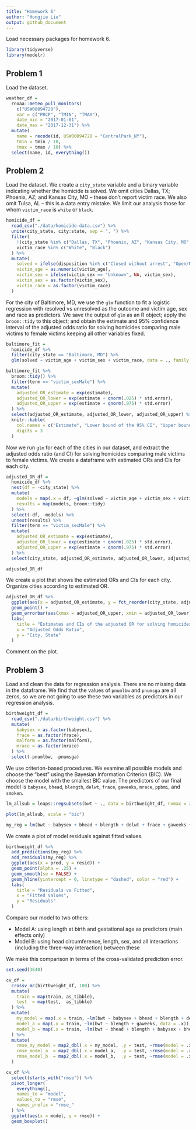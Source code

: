 ```yaml
---
title: "Homework 6"
author: "Hongjie Liu"
output: github_document
---
```



Load necessary packages for homework 6.

```r
library(tidyverse)
library(modelr)
```


## Problem 1

Load the dataset.

```r
weather_df = 
  rnoaa::meteo_pull_monitors(
    c("USW00094728"),
    var = c("PRCP", "TMIN", "TMAX"), 
    date_min = "2017-01-01",
    date_max = "2017-12-31") %>%
  mutate(
    name = recode(id, USW00094728 = "CentralPark_NY"),
    tmin = tmin / 10,
    tmax = tmax / 10) %>%
  select(name, id, everything())
```


## Problem 2

Load the dataset. We create a `city_state` variable and a binary variable indicating whether the homicide is solved. We omit cities Dallas, TX; Phoenix, AZ; and Kansas City, MO – these don’t report victim race. We also omit Tulsa, AL – this is a data entry mistake. We limit our analysis those for whom `victim_race` is `white` or `black`.

```r
homicide_df =
  read_csv("./data/homicide-data.csv") %>% 
  unite(city_state, city:state, sep = ", ") %>% 
  filter(
    !(city_state %in% c("Dallas, TX", "Phoenix, AZ", "Kansas City, MO", "Tulsa, AL")),
    victim_race %in% c("White", "Black")
  ) %>% 
  mutate(
    solved = ifelse(disposition %in% c("Closed without arrest", "Open/No arrest"), FALSE, TRUE),
    victim_age = as.numeric(victim_age),
    victim_sex = ifelse(victim_sex == "Unknown", NA, victim_sex),
    victim_sex = as.factor(victim_sex),
    victim_race = as.factor(victim_race)
  )
```

For the city of Baltimore, MD, we use the `glm` function to fit a logistic regression with resolved vs unresolved as the outcome and victim age, sex and race as predictors. We save the output of `glm` as an R object; apply the `broom::tidy` to this object; and obtain the estimate and 95% confidence interval of the adjusted odds ratio for solving homicides comparing male victims to female victims keeping all other variables fixed.

```r
baltimore_fit =
  homicide_df %>% 
  filter(city_state == "Baltimore, MD") %>% 
  glm(solved ~ victim_age + victim_sex + victim_race, data = ., family = binomial())

baltimore_fit %>% 
  broom::tidy() %>% 
  filter(term == "victim_sexMale") %>% 
  mutate(
    adjusted_OR_estimate = exp(estimate),
    adjusted_OR_lower = exp(estimate + qnorm(.025) * std.error),
    adjusted_OR_upper = exp(estimate + qnorm(.975) * std.error)
  ) %>% 
  select(adjusted_OR_estimate, adjusted_OR_lower, adjusted_OR_upper) %>% 
  knitr::kable(
    col.names = c("Estimate", "Lower bound of the 95% CI", "Upper bound of the 95% CI"),
    digits = 3
  )
```

Now we run `glm` for each of the cities in our dataset, and extract the adjusted odds ratio (and CI) for solving homicides comparing male victims to female victims. We create a dataframe with estimated ORs and CIs for each city.

```r
adjusted_OR_df =
  homicide_df %>% 
  nest(df = -city_state) %>% 
  mutate(
    models = map(.x = df, ~glm(solved ~ victim_age + victim_sex + victim_race, data = .x, family = binomial())),
    results = map(models, broom::tidy)
  ) %>% 
  select(-df, -models) %>% 
  unnest(results) %>% 
  filter(term == "victim_sexMale") %>% 
  mutate(
    adjusted_OR_estimate = exp(estimate),
    adjusted_OR_lower = exp(estimate + qnorm(.025) * std.error),
    adjusted_OR_upper = exp(estimate + qnorm(.975) * std.error)
  ) %>% 
  select(city_state, adjusted_OR_estimate, adjusted_OR_lower, adjusted_OR_upper)

adjusted_OR_df
```

We create a plot that shows the estimated ORs and CIs for each city. Organize cities according to estimated OR.

```r
adjusted_OR_df %>% 
  ggplot(aes(x = adjusted_OR_estimate, y = fct_reorder(city_state, adjusted_OR_estimate))) +
  geom_point() +
  geom_errorbar(aes(xmax = adjusted_OR_upper, xmin = adjusted_OR_lower)) +
  labs(
    title = "Estimates and CIs of the adjusted OR for solving homicides \n comparing male victims to female victims by city",
    x = "Adjusted Odds Ratio",
    y = "City, State"
  )
```

Comment on the plot.


## Problem 3

Load and clean the data for regression analysis. There are no missing data in the dataframe. We find that the values of `pnumlbw` and `pnumsga` are all zeros, so we are not going to use these two variables as predictors in our regression analysis.

```r
birthweight_df =
  read_csv("./data/birthweight.csv") %>% 
  mutate(
    babysex = as.factor(babysex),
    frace = as.factor(frace),
    malform = as.factor(malform),
    mrace = as.factor(mrace)
  ) %>% 
  select(-pnumlbw, -pnumsga)
```

We use criterion-based procedures. We examine all possible models and choose the “best” using the Bayesian Information Criterion (BIC). We choose the model with the smallest BIC value. The predictors of our final model is `babysex`, `bhead`, `blength`, `delwt`, `frace`, `gaweeks`, `mrace`, `ppbmi`, and `smoken`.

```r
lm_allsub = leaps::regsubsets(bwt ~ ., data = birthweight_df, nvmax = 21)

plot(lm_allsub, scale = "bic")

my_reg = lm(bwt ~ babysex + bhead + blength + delwt + frace + gaweeks + mrace + ppbmi + smoken, data = birthweight_df)
```

We create a plot of model residuals against fitted values.

```r
birthweight_df %>% 
  add_predictions(my_reg) %>% 
  add_residuals(my_reg) %>% 
  ggplot(aes(x = pred, y = resid)) +
  geom_point(alpha = .25) +
  geom_smooth(se = FALSE) +
  geom_hline(yintercept = 0, linetype = "dashed", color = "red") +
  labs(
    title = "Residuals vs Fitted",
    x = "Fitted Values",
    y = "Residuals"
  )
```

Compare our model to two others:

* Model A: using length at birth and gestational age as predictors (main effects only)
* Model B: using head circumference, length, sex, and all interactions (including the three-way interaction) between these

We make this comparison in terms of the cross-validated prediction error.

```r
set.seed(3640)

cv_df =
  crossv_mc(birthweight_df, 100) %>% 
  mutate(
    train = map(train, as_tibble),
    test  = map(test,  as_tibble)
  ) %>% 
  mutate(
    my_model = map(.x = train, ~lm(bwt ~ babysex + bhead + blength + delwt + frace + gaweeks + mrace + ppbmi + smoken, data = .x)),
    model_a = map(.x = train, ~lm(bwt ~ blength + gaweeks, data = .x)),
    model_b = map(.x = train, ~lm(bwt ~ bhead + blength + babysex + bhead*blength + bhead*babysex + blength*babysex + bhead*blength*babysex, data = .x))
  ) %>% 
  mutate(
    rmse_my_model = map2_dbl(.x = my_model, .y = test, ~rmse(model = .x, data = .y)),
    rmse_model_a  = map2_dbl(.x = model_a,  .y = test, ~rmse(model = .x, data = .y)),
    rmse_model_b  = map2_dbl(.x = model_b,  .y = test, ~rmse(model = .x, data = .y))
  )

cv_df %>% 
  select(starts_with("rmse")) %>% 
  pivot_longer(
    everything(),
    names_to = "model",
    values_to = "rmse",
    names_prefix = "rmse_"
  ) %>% 
  ggplot(aes(x = model, y = rmse)) +
  geom_boxplot()
```
